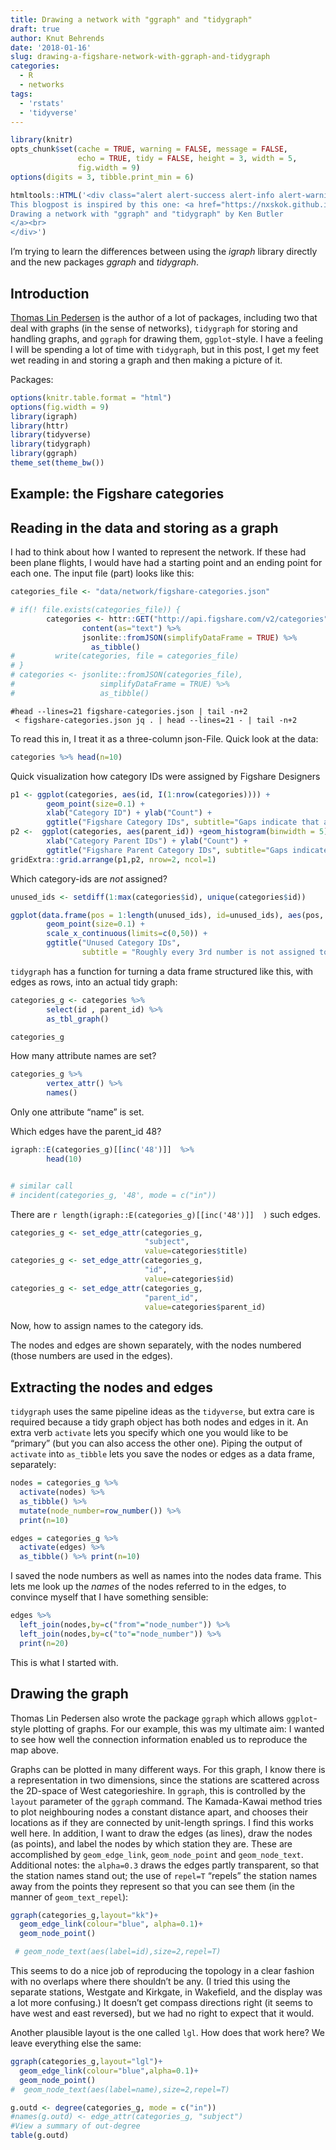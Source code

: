 ```yaml
---
title: Drawing a network with "ggraph" and "tidygraph"
draft: true
author: Knut Behrends
date: '2018-01-16'
slug: drawing-a-figshare-network-with-ggraph-and-tidygraph
categories:
  - R
  - networks
tags:
  - 'rstats'
  - 'tidyverse'
---
```


```r
library(knitr)
opts_chunk$set(cache = TRUE, warning = FALSE, message = FALSE, 
               echo = TRUE, tidy = FALSE, height = 3, width = 5,
               fig.width = 9)
options(digits = 3, tibble.print_min = 6)

```

```r
htmltools::HTML('<div class="alert alert-success alert-info alert-warning alert-danger"><b>NOTE</b>
This blogpost is inspired by this one: <a href="https://nxskok.github.io/blog/2017/12/30/drawing-a-network-with-ggraph-and-tidygraph/">
Drawing a network with "ggraph" and "tidygraph" by Ken Butler
</a><br>
</div>')
```

I'm trying to learn the differences between using the *igraph* library directly and the new packages *ggraph* and *tidygraph*.


## Introduction



[Thomas Lin Pedersen](https://github.com/thomasp85) is the author of a
lot of packages, including two that deal with graphs (in the sense of
networks), `tidygraph` for storing and handling graphs, and `ggraph` for
drawing them, `ggplot`-style. I have a feeling I will be spending a lot
of time with `tidygraph`, but in this post, I get my feet wet reading in
and storing a graph and then making a picture of it.

Packages:

```r
options(knitr.table.format = "html") 
options(fig.width = 9) 
library(igraph)
library(httr)
library(tidyverse)
library(tidygraph)
library(ggraph)
theme_set(theme_bw())
```


## Example: the Figshare categories


## Reading in the data and storing as a graph

I had to think about how I wanted to represent the network. If these had
been plane flights, I would have had a starting point and an ending
point for each one. The input file (part) looks like this:


```r

categories_file <- "data/network/figshare-categories.json"

# if(! file.exists(categories_file)) {
        categories <- httr::GET("http://api.figshare.com/v2/categories") %>%
                content(as="text") %>%
                jsonlite::fromJSON(simplifyDataFrame = TRUE) %>% 
                  as_tibble() 
#         write(categories, file = categories_file)
# } 
# categories <- jsonlite::fromJSON(categories_file), 
#                   simplifyDataFrame = TRUE) %>% 
#                   as_tibble()

```



```
#head --lines=21 figshare-categories.json | tail -n+2
 < figshare-categories.json jq . | head --lines=21 - | tail -n+2
```


To read this in, I treat it as a three-column json-File. 
Quick look at the data:

```r
categories %>% head(n=10)
```

Quick visualization how category IDs were assigned by Figshare Designers

```r
p1 <- ggplot(categories, aes(id, I(1:nrow(categories)))) +
        geom_point(size=0.1) +
        xlab("Category ID") + ylab("Count") +
        ggtitle("Figshare Category IDs", subtitle="Gaps indicate that a few category-IDs have been deleted or renamed")
p2 <-  ggplot(categories, aes(parent_id)) +geom_histogram(binwidth = 5) +
        xlab("Category Parent IDs") + ylab("Count") +
        ggtitle("Figshare Parent Category IDs", subtitle="Gaps indicate that parent-category-IDs have small values or few distinct values > 1000")
gridExtra::grid.arrange(p1,p2, nrow=2, ncol=1)

```

Which category-ids are *not* assigned?

```r
unused_ids <- setdiff(1:max(categories$id), unique(categories$id))

ggplot(data.frame(pos = 1:length(unused_ids), id=unused_ids), aes(pos, id)) +
        geom_point(size=0.1) +
        scale_x_continuous(limits=c(0,50)) +
        ggtitle("Unused Category IDs", 
                subtitle = "Roughly every 3rd number is not assigned to a category IDs")
```



`tidygraph` has a function for turning a data frame structured like
this, with edges as rows, into an actual tidy graph:

```r

categories_g <- categories %>%
        select(id , parent_id) %>% 
        as_tbl_graph()

categories_g

```

How many attribute names are set?

```r
categories_g %>%
        vertex_attr() %>% 
        names()
```

Only one attribute "name" is set.

Which edges have the parent_id 48?

```r

igraph::E(categories_g)[[inc('48')]]  %>%
        head(10)


# similar call
# incident(categories_g, '48', mode = c("in"))
```

There are `r length(igraph::E(categories_g)[[inc('48')]]  )` such edges.


```r

categories_g <- set_edge_attr(categories_g,
                              "subject",
                              value=categories$title)
categories_g <- set_edge_attr(categories_g,
                              "id",
                              value=categories$id)
categories_g <- set_edge_attr(categories_g,
                              "parent_id",
                              value=categories$parent_id)
```

Now, how to assign names to the category ids.

The nodes and edges are shown separately, with the nodes numbered (those
numbers are used in the edges).

## Extracting the nodes and edges

`tidygraph` uses the same pipeline ideas as the `tidyverse`, but extra
care is required because a tidy graph object has both nodes and edges in
it. An extra verb `activate` lets you specify which one you would like
to be "primary" (but you can also access the other one). Piping the
output of `activate` into `as_tibble` lets you save the nodes or edges
as a data frame, separately:

```r

nodes = categories_g %>%
  activate(nodes) %>%
  as_tibble() %>%
  mutate(node_number=row_number()) %>%
  print(n=10)
```

```r
edges = categories_g %>%
  activate(edges) %>%
  as_tibble() %>% print(n=10)
```

I saved the node numbers as well as names into the nodes data frame.
This lets me look up the *names* of the nodes referred to in the edges,
to convince myself that I have something sensible:

```r
edges %>%
  left_join(nodes,by=c("from"="node_number")) %>%
  left_join(nodes,by=c("to"="node_number")) %>%
  print(n=20)
```

This is what I started with.

## Drawing the graph


Thomas Lin Pedersen also wrote the package `ggraph` which allows
`ggplot`-style plotting of graphs. For our example, this was my ultimate
aim: I wanted to see how well the connection information enabled us to
reproduce the map above.

Graphs can be plotted in many different ways. For this graph, I know
there is a representation in two dimensions, since the stations are
scattered across the 2D-space of West categorieshire. In `ggraph`, this
is controlled by the `layout` parameter of the `ggraph` command.  The
Kamada-Kawai method tries to plot neighbouring nodes a constant distance
apart, and chooses their locations as if they are connected by
unit-length springs. I find this works well here. In addition, I want to
draw the edges (as lines), draw the nodes (as points), and label the
nodes by which station they are. These are accomplished by
`geom_edge_link`, `geom_node_point` and `geom_node_text`. Additional
notes: the `alpha=0.3` draws the edges partly transparent, so that the
station names stand out; the use of `repel=T` "repels" the station names
away from the points they represent so that you can see them (in the
manner of `geom_text_repel`):

```r
ggraph(categories_g,layout="kk")+
  geom_edge_link(colour="blue", alpha=0.1)+
  geom_node_point()

 # geom_node_text(aes(label=id),size=2,repel=T)
```

This seems to do a nice job of reproducing the topology in a clear
fashion with no overlaps where there shouldn't be any. (I tried this
using the separate stations, Westgate and Kirkgate, in Wakefield, and
the display was a lot more confusing.) It doesn't get compass directions
right (it seems to have west and east reversed), but we had no right to
expect that it would.

Another plausible layout is the one called `lgl`. How does that work
here? We leave everything else the same:

```r
ggraph(categories_g,layout="lgl")+
  geom_edge_link(colour="blue",alpha=0.1)+
  geom_node_point()
#  geom_node_text(aes(label=name),size=2,repel=T)
```


```r
g.outd <- degree(categories_g, mode = c("in"))
#names(g.outd) <- edge_attr(categories_g, "subject")
#View a summary of out-degree
table(g.outd)
```

